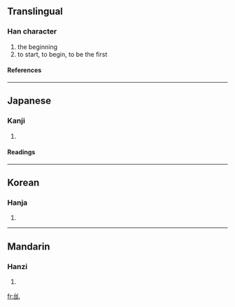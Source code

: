 ==Translingual==
===Han character===
{{Han char|rad=乙|as=05|sn=6|four=|canj=戈口山 (IRU)}}
# the beginning
# to start, to begin, to be the first
====References====
{{Han ref|kx=0084.110|dkj=00181|dj=0171.100|hdz=10053.120|uh=4E68|ud=20072}}
----
==Japanese==
===Kanji===
{{ja-kanji|grade=|rs=乙05}}
# {{defn|Japanese}}
====Readings====
{{ja-readings|on=[[し]] (shi)|kun=[[はじめる]] (hajimeru), [[はじまる]] (hajimaru)}}
----
==Korean==
===Hanja===
{{ko-hanja|hangeul=시|rv=si|mr=si}}
# {{defn|Korean}}
----
==Mandarin==
===Hanzi===
{{cmn-hanzi|pin=[[shǐ]] (shi3)|wg=shih<sup>3</sup>}}
# {{defn|Mandarin}}

[[fr:乨]]